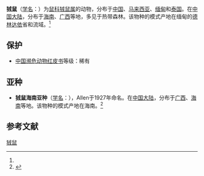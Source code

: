{{Speciesbox
| name = 狨鼠
| status = EN | status_system = IUCN3.1
| status_ref = <ref name=iucn>{{IUCN2010|version=2010.3| assessors = Aplin, K. & Lunde, D. | year = 2008 | id = 9680 | title = Hapalomys  longicaudatus |downloaded = 2010-9-10}}</ref>
| genus = Hapalomys
| species = longicaudatus
| authority = (Blyth, 1859)<ref name='id1071'>{{cite web| url =http://www.bioinfo.cn/db05/BjdwSpecies.php?action=view&id=1071| title =狨鼠| work =《中国动物物种编目数据库》| publisher =中国科学院微生物研究所| author =中国科学院动物研究所| accessdate =2009-03-27| deadurl =yes| archiveurl =https://web.archive.org/web/20160305073922/http://www.bioinfo.cn/db05/BjdwSpecies.php?action=view&id=1071| archivedate =2016-03-05}}</ref>
}}

'''狨鼠'''（[[学名|学名]]：{{lang|la|''Hapalomys longicaudatus''}}）为[[鼠科|鼠科]][[狨鼠属|狨鼠属]]的动物，分布于[[中国|中国]]、[[马来西亚|马来西亚]]、[[缅甸|缅甸]]和[[泰国|泰国]]。在[[中国大陆|中国大陆]]，分布于[[海南|海南]]、[[广西|广西]]等地，多见于热带森林。该物种的模式产地在缅甸的[[德林达依|德林达依]]省和{{le|锡唐河|Sittaung River}}流域。<ref name='id1071'/>

==保护==
*[[中国濒危动物红皮书|中国濒危动物红皮书]]等级：稀有

==亚种==
*'''狨鼠海南亚种'''（[[学名|学名]]：{{lang|la|''Hapalomys longicaudatus marmosa''}}），Allen于1927年命名。在[[中国大陆|中国大陆]]，分布于[[广西|广西]]、[[海南|海南]]等地。该物种的模式产地在海南。<ref name='id1072'>{{cite web| url =http://www.bioinfo.cn/db05/BjdwSpecies.php?action=view&id=1072| title =狨鼠海南亚种| work =《中国动物物种编目数据库》| publisher =中国科学院微生物研究所| author =中国科学院动物研究所| accessdate =2009-03-27| deadurl =yes| archiveurl =https://web.archive.org/web/20160305025911/http://www.bioinfo.cn/db05/BjdwSpecies.php?action=view&id=1072| archivedate =2016-03-05}}</ref>

== 参考文献 ==
{{reflist}}
{{Taxonbar|from=Q1764743}}

[[Category:狨鼠属|狨鼠]]
{{mammal-stub}}